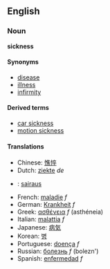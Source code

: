 ==English==
===Noun===
'''sickness'''

====Synonyms====
*[[disease]]
*[[illness]]
*[[infirmity]]

====Derived terms====
*[[car sickness]]
*[[motion sickness]]

====Translations====
*Chinese: [[憔悴]]
*Dutch: [[ziekte]] ''de''
*{{fi}}: [[sairaus]]
*French: [[maladie]] ''f''
*German: [[Krankheit]] ''f''
*Greek: [[ασθένεια]] ''f'' (asthéneia)
*Italian: [[malattia]] ''f''
*Japanese: [[病気]]
*Korean: [[병]]
*Portuguese: [[doença]] ''f''
*Russian: [[болезнь]] ''f'' (bolezn')
*Spanish: [[enfermedad]] ''f''